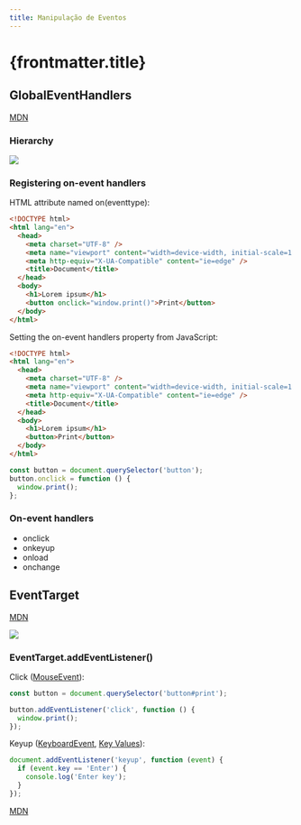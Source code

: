 ```yaml
---
title: Manipulação de Eventos
---
```


# {frontmatter.title}

## GlobalEventHandlers

[MDN](https://developer.mozilla.org/en-US/docs/Web/API/GlobalEventHandlers)

### Hierarchy

![](/ls/imgs/w3c/event-handling/global-event-handlers-hierarchy.svg)

### Registering on-event handlers

HTML attribute named on(eventtype):

```html
<!DOCTYPE html>
<html lang="en">
  <head>
    <meta charset="UTF-8" />
    <meta name="viewport" content="width=device-width, initial-scale=1.0" />
    <meta http-equiv="X-UA-Compatible" content="ie=edge" />
    <title>Document</title>
  </head>
  <body>
    <h1>Lorem ipsum</h1>
    <button onclick="window.print()">Print</button>
  </body>
</html>
```

Setting the on-event handlers property from JavaScript:

```html
<!DOCTYPE html>
<html lang="en">
  <head>
    <meta charset="UTF-8" />
    <meta name="viewport" content="width=device-width, initial-scale=1.0" />
    <meta http-equiv="X-UA-Compatible" content="ie=edge" />
    <title>Document</title>
  </head>
  <body>
    <h1>Lorem ipsum</h1>
    <button>Print</button>
  </body>
</html>
```

```js
const button = document.querySelector('button');
button.onclick = function () {
  window.print();
};
```

### On-event handlers

- onclick
- onkeyup
- onload
- onchange

## EventTarget

[MDN](https://developer.mozilla.org/en-US/docs/Web/API/EventTarget)

![](/ls/imgs/w3c/event-handling/event-target-hierarchy.svg)

### EventTarget.addEventListener()

Click ([MouseEvent](https://developer.mozilla.org/en-US/docs/Web/API/MouseEvent)):

```js
const button = document.querySelector('button#print');

button.addEventListener('click', function () {
  window.print();
});
```

Keyup ([KeyboardEvent](https://developer.mozilla.org/en-US/docs/Web/API/KeyboardEvent), [Key Values](https://developer.mozilla.org/en-US/docs/Web/API/KeyboardEvent/key/Key_Values)):

```js
document.addEventListener('keyup', function (event) {
  if (event.key == 'Enter') {
    console.log('Enter key');
  }
});
```

[MDN](https://developer.mozilla.org/en-US/docs/Web/API/EventTarget/addEventListener)
